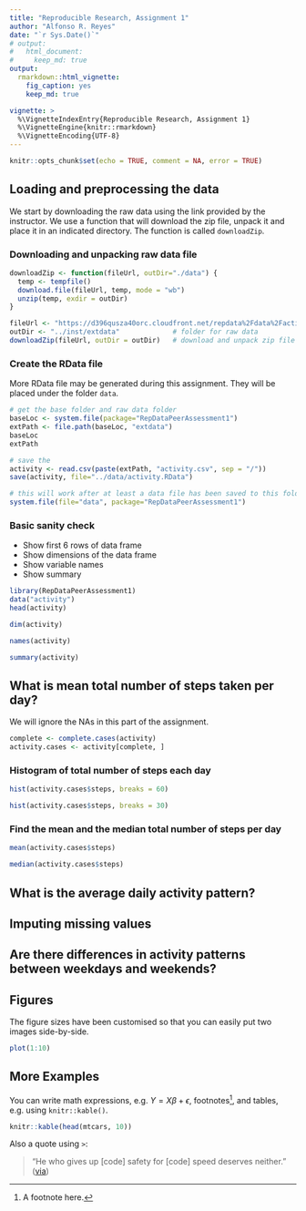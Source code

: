 ```yaml
---
title: "Reproducible Research, Assignment 1"
author: "Alfonso R. Reyes"
date: "`r Sys.Date()`"
# output: 
#   html_document:
#     keep_md: true
output: 
  rmarkdown::html_vignette:
    fig_caption: yes
    keep_md: true

vignette: >
  %\VignetteIndexEntry{Reproducible Research, Assignment 1}
  %\VignetteEngine{knitr::rmarkdown}
  %\VignetteEncoding{UTF-8}
---
```


```r
knitr::opts_chunk$set(echo = TRUE, comment = NA, error = TRUE)
```


## Loading and preprocessing the data
We start by downloading the raw data using the link provided by the instructor. We use a function that will download the zip file, unpack it and place it in an indicated directory. The function is called `downloadZip`.


### Downloading and unpacking raw data file

```r
downloadZip <- function(fileUrl, outDir="./data") {
  temp <- tempfile()
  download.file(fileUrl, temp, mode = "wb")
  unzip(temp, exdir = outDir)
}
```


```r
fileUrl <- "https://d396qusza40orc.cloudfront.net/repdata%2Fdata%2Factivity.zip"
outDir <- "../inst/extdata"             # folder for raw data
downloadZip(fileUrl, outDir = outDir)   # download and unpack zip file
```


### Create the RData file
More RData file may be generated during this assignment. They will be placed under the folder `data`.

```r
# get the base folder and raw data folder
baseLoc <- system.file(package="RepDataPeerAssessment1")
extPath <- file.path(baseLoc, "extdata")
baseLoc
extPath
```

```r
# save the 
activity <- read.csv(paste(extPath, "activity.csv", sep = "/"))
save(activity, file="../data/activity.RData")

```


```r
# this will work after at least a data file has been saved to this folder
system.file(file="data", package="RepDataPeerAssessment1")
```

### Basic sanity check

* Show first 6 rows of data frame
* Show dimensions of the data frame
* Show variable names
* Show summary

```r
library(RepDataPeerAssessment1)
data("activity")
head(activity)
```


```r
dim(activity)
```

```r
names(activity)
```

```r
summary(activity)
```


## What is mean total number of steps taken per day?
We will ignore the NAs in this part of the assignment. 

```r
complete <- complete.cases(activity)
activity.cases <- activity[complete, ]
```


### Histogram of total number of steps each day

```r
hist(activity.cases$steps, breaks = 60)
```
```r
hist(activity.cases$steps, breaks = 30)
```


### Find the **mean** and the **median** total number of steps per day

```r
mean(activity.cases$steps)
```

```r
median(activity.cases$steps)
```


## What is the average daily activity pattern?



## Imputing missing values



## Are there differences in activity patterns between weekdays and weekends?




## Figures

The figure sizes have been customised so that you can easily put two images side-by-side. 

```r
plot(1:10)

```


## More Examples

You can write math expressions, e.g. $Y = X\beta + \epsilon$, footnotes^[A footnote here.], and tables, e.g. using `knitr::kable()`.

```r
knitr::kable(head(mtcars, 10))
```

Also a quote using `>`:

> "He who gives up [code] safety for [code] speed deserves neither."
([via](https://twitter.com/hadleywickham/status/504368538874703872))
